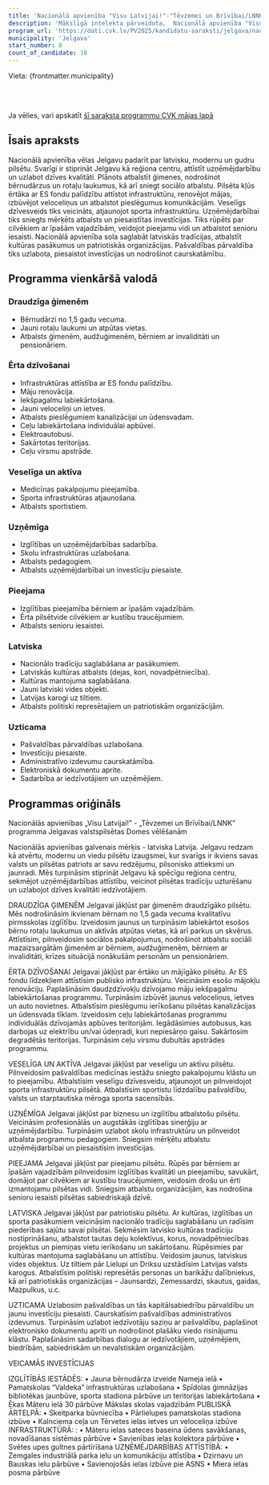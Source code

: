 ```yaml
---
title: 'Nacionālā apvienība "Visu Latvijai!"-"Tēvzemei un Brīvībai/LNNK"'
description: 'Mākslīgā intelekta pārveidota,  Nacionālā apvienība "Visu Latvijai!"-"Tēvzemei un Brīvībai/LNNK" - Jelgava programma vienkāršā valodā'
program_url: 'https://dati.cvk.lv/PV2025/kandidatu-saraksti/jelgava/nacionala-apvieniba-visu-latvijai-tevzemei-un-brivibailnnk'
municipality: 'Jelgava'
start_number: 8
count_of_candidate: 18
---
```



Vieta: {frontmatter.municipality}<br/>

<Badge text="Ģimenei draudzīga Jelgava" variant="note" size="small" /> <Badge text="Ērta dzīvošana" variant="note" size="small" /> <Badge text="Veselīgs un aktīvs dzīvesveids" variant="note" size="small" /> <Badge text="Uzņēmējdarbības atbalsts" variant="note" size="small" /> <Badge text="Latviskās tradīcijas" variant="note" size="small" />

<br/><br/> 

<Card title='Šis ir mākslīga intelekta ģenerēts apraksts' icon='starlight'>
    Ja vēlies, vari apskatīt <a href={frontmatter.program_url} target='_blank'>šī saraksta programmu CVK mājas lapā</a>
    </Card>

## Īsais apraksts

Nacionālā apvienība vēlas Jelgavu padarīt par latvisku, modernu un gudru pilsētu. Svarīgi ir stiprināt Jelgavu kā reģiona centru, attīstīt uzņēmējdarbību un uzlabot dzīves kvalitāti. Plānots atbalstīt ģimenes, nodrošinot bērnudārzus un rotaļu laukumus, kā arī sniegt sociālo atbalstu. Pilsēta kļūs ērtāka ar ES fondu palīdzību attīstot infrastruktūru, renovējot mājas, izbūvējot veloceliņus un atbalstot pieslēgumus komunikācijām. Veselīgs dzīvesveids tiks veicināts, atjaunojot sporta infrastruktūru. Uzņēmējdarbībai tiks sniegts mērķēts atbalsts un piesaistītas investīcijas. Tiks rūpēts par cilvēkiem ar īpašām vajadzībām, veidojot pieejamu vidi un atbalstot senioru iesaisti. Nacionālā apvienība sola saglabāt latviskās tradīcijas, atbalstīt kultūras pasākumus un patriotiskās organizācijas. Pašvaldības pārvaldība tiks uzlabota, piesaistot investīcijas un nodrošinot caurskatāmību.

## Programma vienkāršā valodā

### Draudzīga ģimenēm
*   Bērnudārzi no 1,5 gadu vecuma.
*   Jauni rotaļu laukumi un atpūtas vietas.
*   Atbalsts ģimenēm, audžuģimenēm, bērniem ar invaliditāti un pensionāriem.

### Ērta dzīvošanai
*   Infrastruktūras attīstība ar ES fondu palīdzību.
*   Māju renovācija.
*   Iekšpagalmu labiekārtošana.
*   Jauni veloceliņi un ietves.
*   Atbalsts pieslēgumiem kanalizācijai un ūdensvadam.
*   Ceļu labiekārtošana individuālai apbūvei.
*   Elektroautobusi.
*   Sakārtotas teritorijas.
*   Ceļu virsmu apstrāde.

### Veselīga un aktīva
*   Medicīnas pakalpojumu pieejamība.
*   Sporta infrastruktūras atjaunošana.
*   Atbalsts sportistiem.

### Uzņēmīga
*   Izglītības un uzņēmējdarbības sadarbība.
*   Skolu infrastruktūras uzlabošana.
*   Atbalsts pedagogiem.
*   Atbalsts uzņēmējdarbībai un investīciju piesaiste.

### Pieejama
*   Izglītības pieejamība bērniem ar īpašām vajadzībām.
*   Ērta pilsētvide cilvēkiem ar kustību traucējumiem.
*   Atbalsts senioru iesaistei.

### Latviska
*   Nacionālo tradīciju saglabāšana ar pasākumiem.
*   Latviskās kultūras atbalsts (dejas, kori, novadpētniecība).
*   Kultūras mantojuma saglabāšana.
*   Jauni latviski vides objekti.
*   Latvijas karogi uz tiltiem.
*   Atbalsts politiski represētajiem un patriotiskām organizācijām.

### Uzticama
*   Pašvaldības pārvaldības uzlabošana.
*   Investīciju piesaiste.
*   Administratīvo izdevumu caurskatāmība.
*   Elektroniskā dokumentu aprite.
*   Sadarbība ar iedzīvotājiem un uzņēmējiem.

## Programmas oriģināls

Nacionālās apvienības „Visu Latvijai!” - „Tēvzemei un Brīvībai/LNNK” programma Jelgavas valstspilsētas Domes vēlēšanām

Nacionālās apvienības galvenais mērķis - latviska Latvija.
Jelgavu redzam kā atvērtu, modernu un viedu pilsētu izaugsmei, kur svarīgs ir ikviens savas valsts un pilsētas patriots ar savu redzējumu, pilsonisko attieksmi un jaunradi.
Mēs turpināsim stiprināt Jelgavu kā spēcīgu reģiona centru, sekmējot uzņēmējdarbības attīstību, veicinot pilsētas tradīciju uzturēšanu un uzlabojot dzīves kvalitāti iedzīvotājiem.

DRAUDZĪGA ĢIMENĒM
Jelgavai jākļūst par ģimenēm draudzīgāko pilsētu. Mēs nodrošināsim ikvienam bērnam no 1,5 gada vecuma kvalitatīvu pirmsskolas izglītību. Izveidosim jaunus un turpināsim labiekārtot esošos bērnu rotaļu laukumus un aktīvās atpūtas vietas, kā arī parkus un skvērus. Attīstīsim, pilnveidosim sociālos pakalpojumus, nodrošinot atbalstu sociāli mazaizsargātām ģimenēm ar bērniem, audžuģimenēm, bērniem ar invaliditāti, krīzes situācijā nonākušām personām un pensionāriem.

ĒRTA DZĪVOŠANAI
Jelgavai jākļūst par ērtāko un mājīgāko pilsētu. Ar ES fondu līdzekļiem attīstīsim publisko infrastruktūru. Veicināsim esošo mājokļu renovāciju. Paplašināsim daudzdzīvokļu dzīvojamo māju iekšpagalmu labiekārtošanas programmu. Turpināsim izbūvēt jaunus veloceliņus, ietves un auto novietnes. Atbalstīsim pieslēgumu ierīkošanu pilsētas kanalizācijas un ūdensvada tīklam. Izveidosim ceļu labiekārtošanas programmu individuālās dzīvojamās apbūves teritorijām. Iegādāsimies autobusus, kas darbojas uz elektrību un/vai ūdeņradi, kuri nepiesārņo gaisu. Sakārtosim degradētās teritorijas. Turpināsim ceļu virsmu dubultās apstrādes programmu.

VESELĪGA UN AKTĪVA
Jelgavai jākļūst par veselīgu un aktīvu pilsētu. Pilnveidosim pašvaldības medicīnas iestāžu sniegto pakalpojumu klāstu un to pieejamību. Atbalstīsim veselīgu dzīvesveidu, atjaunojot un pilnveidojot sporta infrastruktūru pilsētā. Atbalstīsim sportistu līdzdalību pašvaldību, valsts un starptautiska mēroga sporta sacensībās.

UZŅĒMĪGA
Jelgavai jākļūst par biznesu un izglītību atbalstošu pilsētu. Veicināsim profesionālās un augstākās izglītības sinerģiju ar uzņēmējdarbību. Turpināsim uzlabot skolu infrastruktūru un pilnveidot atbalsta programmu pedagogiem. Sniegsim mērķētu atbalstu uzņēmējdarbībai un piesaistīsim investīcijas.

PIEEJAMA
Jelgavai jākļūst par pieejamu pilsētu. Rūpēs par bērniem ar īpašām vajadzībām pilnveidosim izglītības kvalitāti un pieejamību, savukārt, domājot par cilvēkiem ar kustību traucējumiem, veidosim drošu un ērti izmantojamu pilsētas vidi. Sniegsim atbalstu organizācijām, kas nodrošina senioru iesaisti pilsētas sabiedriskajā dzīvē.

LATVISKA
Jelgavai jākļūst par patriotisku pilsētu. Ar kultūras, izglītības un sporta pasākumiem veicināsim nacionālo tradīciju saglabāšanu un radīsim piederības sajūtu savai pilsētai. Sekmēsim latvisko kultūras tradīciju nostiprināšanu, atbalstot tautas deju kolektīvus, korus, novadpētniecības projektus un piemiņas vietu ierīkošanu un sakārtošanu. Rūpēsimies par kultūras mantojuma saglabāšanu un attīstību. Veidosim jaunus, latviskus vides objektus. Uz tiltiem pār Lielupi un Driksu uzstādīsim Latvijas valsts karogus. Atbalstīsim politiski represētās personas un barikāžu dalībniekus, kā arī patriotiskās organizācijas – Jaunsardzi, Zemessardzi, skautus, gaidas, Mazpulkus, u.c.

UZTICAMA
Uzlabosim pašvaldības un tās kapitālsabiedrību pārvaldību un jaunu investīciju piesaisti. Caurskatīsim pašvaldības administratīvos izdevumus. Turpināsim uzlabot iedzīvotāju saziņu ar pašvaldību, paplašinot elektronisko dokumentu apriti un nodrošinot plašāku viedo risinājumu klāstu. Paplašināsim sadarbības dialogu ar iedzīvotājiem, uzņēmējiem, biedrībām, sabiedriskām un nevalstiskām organizācijām.

VEICAMĀS INVESTĪCIJAS

IZGLĪTĪBĀS IESTĀDĒS:
• Jauna bērnudārza izveide Nameja ielā
• Pamatskolas “Valdeka” infrastruktūras uzlabošana
• Spīdolas ģimnāzijas bibliotēkas jaunbūve, sporta stadiona pārbūve un teritorijas labiekārtošana
• Ēkas Māteru ielā 30 pārbūve Mākslas skolas vajadzībām
PUBLISKĀ ĀRTELPĀ:
• Skeitparka būvniecība
• Pārlielupes pamatskolas stadiona izbūve
• Kalnciema ceļa un Tērvetes ielas ietves un veloceliņa izbūve
INFRASTRUKTŪRĀ: :
• Māteru ielas sateces baseina ūdens savākšanas, novadīšanas sistēmas pārbūve
• Savienības ielas kolektora pārbūve
• Svētes upes gultnes pārtīrīšana
UZŅĒMĒJDARBĪBAS ATTĪSTĪBĀ:
• Zemgales industriālā parka ielu un komunikāciju attīstība
• Dzirnavu un Bauskas ielu pārbūve
• Savienojošās ielas izbūve pie ASNS
• Miera ielas posma pārbūve
